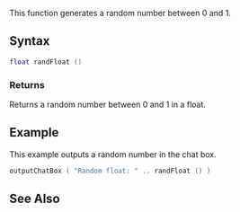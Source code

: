 
{{Server function}}
{{Deprecated|math.random}}

This function generates a random number between 0 and 1.

==Syntax==
<syntaxhighlight lang="lua">float randFloat ()</syntaxhighlight>

===Returns===
Returns a random number between 0 and 1 in a float.

==Example==
This example outputs a random number in the chat box.
<syntaxhighlight lang="lua">outputChatBox ( "Random float: " .. randFloat () )</syntaxhighlight>

==See Also==
{{Utility functions}}